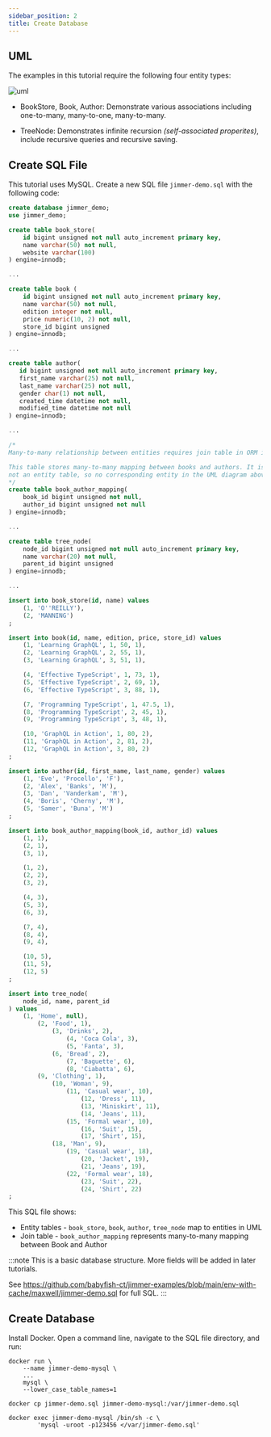 ```yaml
---
sidebar_position: 2
title: Create Database  
---
```


## UML

The examples in this tutorial require the following four entity types:

![uml](@site/static/img/uml.svg)

-   BookStore, Book, Author:
    Demonstrate various associations including one-to-many, many-to-one, many-to-many.

-   TreeNode:
    Demonstrates infinite recursion *(self-associated properites)*, include recursive queries and recursive saving.

## Create SQL File

This tutorial uses MySQL. Create a new SQL file `jimmer-demo.sql` with the following code:

```sql
create database jimmer_demo;
use jimmer_demo;

create table book_store(
    id bigint unsigned not null auto_increment primary key, 
    name varchar(50) not null,
    website varchar(100)
) engine=innodb;

... 

create table book (
    id bigint unsigned not null auto_increment primary key,
    name varchar(50) not null,  
    edition integer not null,
    price numeric(10, 2) not null,
    store_id bigint unsigned  
) engine=innodb;   

...

create table author(
   id bigint unsigned not null auto_increment primary key,
   first_name varchar(25) not null,
   last_name varchar(25) not null,
   gender char(1) not null, 
   created_time datetime not null,
   modified_time datetime not null
) engine=innodb;

...

/*
Many-to-many relationship between entities requires join table in ORM implementation.

This table stores many-to-many mapping between books and authors. It is a join table, 
not an entity table, so no corresponding entity in the UML diagram above.  
*/
create table book_author_mapping(
    book_id bigint unsigned not null,
    author_id bigint unsigned not null
) engine=innodb;

...

create table tree_node(
    node_id bigint unsigned not null auto_increment primary key,
    name varchar(20) not null,
    parent_id bigint unsigned  
) engine=innodb;

...

insert into book_store(id, name) values
    (1, 'O''REILLY'),
    (2, 'MANNING')
;

insert into book(id, name, edition, price, store_id) values
    (1, 'Learning GraphQL', 1, 50, 1),
    (2, 'Learning GraphQL', 2, 55, 1),
    (3, 'Learning GraphQL', 3, 51, 1),

    (4, 'Effective TypeScript', 1, 73, 1),
    (5, 'Effective TypeScript', 2, 69, 1),
    (6, 'Effective TypeScript', 3, 88, 1),

    (7, 'Programming TypeScript', 1, 47.5, 1),
    (8, 'Programming TypeScript', 2, 45, 1),
    (9, 'Programming TypeScript', 3, 48, 1),

    (10, 'GraphQL in Action', 1, 80, 2),
    (11, 'GraphQL in Action', 2, 81, 2),
    (12, 'GraphQL in Action', 3, 80, 2)
;

insert into author(id, first_name, last_name, gender) values
    (1, 'Eve', 'Procello', 'F'),
    (2, 'Alex', 'Banks', 'M'),
    (3, 'Dan', 'Vanderkam', 'M'),
    (4, 'Boris', 'Cherny', 'M'),
    (5, 'Samer', 'Buna', 'M')
;

insert into book_author_mapping(book_id, author_id) values
    (1, 1),
    (2, 1),
    (3, 1),

    (1, 2),
    (2, 2),
    (3, 2),

    (4, 3),
    (5, 3),
    (6, 3),

    (7, 4),
    (8, 4),
    (9, 4),

    (10, 5),
    (11, 5),
    (12, 5)
;

insert into tree_node(
    node_id, name, parent_id
) values
    (1, 'Home', null),
        (2, 'Food', 1),
            (3, 'Drinks', 2),
                (4, 'Coca Cola', 3),
                (5, 'Fanta', 3),
            (6, 'Bread', 2),
                (7, 'Baguette', 6),
                (8, 'Ciabatta', 6),
        (9, 'Clothing', 1),
            (10, 'Woman', 9),
                (11, 'Casual wear', 10),
                    (12, 'Dress', 11),
                    (13, 'Miniskirt', 11),
                    (14, 'Jeans', 11),
                (15, 'Formal wear', 10),
                    (16, 'Suit', 15),
                    (17, 'Shirt', 15),
            (18, 'Man', 9),
                (19, 'Casual wear', 18),
                    (20, 'Jacket', 19),
                    (21, 'Jeans', 19),
                (22, 'Formal wear', 18),
                    (23, 'Suit', 22),
                    (24, 'Shirt', 22)
;
```

This SQL file shows:

- Entity tables - `book_store`, `book`, `author`, `tree_node` map to entities in UML
- Join table - `book_author_mapping` represents many-to-many mapping between Book and Author

:::note
This is a basic database structure. More fields will be added in later tutorials. 

See https://github.com/babyfish-ct/jimmer-examples/blob/main/env-with-cache/maxwell/jimmer-demo.sql for full SQL.
:::

## Create Database

Install Docker. Open a command line, navigate to the SQL file directory, and run:

```shell
docker run \ 
    --name jimmer-demo-mysql \
    ...
    mysql \
    --lower_case_table_names=1
    
docker cp jimmer-demo.sql jimmer-demo-mysql:/var/jimmer-demo.sql

docker exec jimmer-demo-mysql /bin/sh -c \
        'mysql -uroot -p123456 </var/jimmer-demo.sql' 
```
